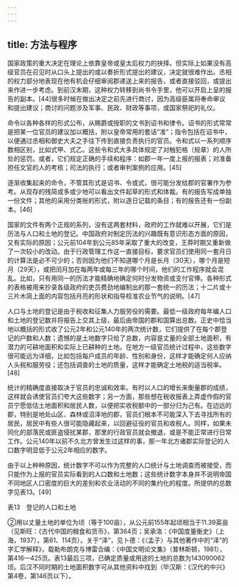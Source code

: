 ```yaml
---
---
---
```

title: 方法与程序
---



国家政策的重大决定在理论上依靠皇帝或皇太后权力的抉择。但实际上如果没有高级官员在召见时从口头上提出的或以奏折形式提出的建议，决定就很难作出。丞相的权力部分地表现在他有机会仔细审阅郡递送上来的报告，或者直接驳回，或提出来作进一步考虑。到前汉末期，这种权力转移到尚书令手里，他可以开启上呈的报告的副本。[44]很多时候在做出决定之前先进行商讨，因为高级臣属将奉命审议和提出建议；商讨的问题涉及军事、民政、财政等事项，或国家祭祀的礼仪。

命令以各种各样的形式公布，从赐爵或授职的文书到诏书和律令。诏书的形式常常是把某一位官员的建议加以概括，附以皇帝常用的套话“准”；指令包括在诏书中，以便通过丞相和御史大夫之手往下传到直接负责执行的官员。令和式以一系列顺序数相区别，比如式甲、式乙。这些令和式大多具体规定了对触犯格（规章）的人所处的惩罚。或者，它们规定正确的手续和程序：如郡一年一度上报的报表；对准备担任文官的人的考核；司法的执行；或者审判案例的应用。[45]

逐渐收集起来的命令，不管其形式是诏书、令或式，很可能分发给郡的官署作为参考。从现存的残简或多或少地可以看出文件起草的形式和体裁。有的报告写成单独一份文件；其他的采用分类账的形式，附以逐日记载的条目；有的报告还有一份副本。[46]

国家的文件有两个正规的系列，没有这两套材料，政府的工作就难以开展，它们是历法与人口和土地的登记。中国政府对制定历法的兴趣既有意识形态方面的原因，又有实际的原因；公元前104年到公元85年采取了重大的改变，王莽时期又重新做了一次较小的改动。由于行政管理工作这一直接目标，要求官员们使用同一套月日的计算法是必不可少的；否则因为他们不知道哪个月是长月（30天），哪个月是短月（29天），或把闰月加在每两年或每三年的哪个时间，他们的工作程序就会混乱。比如，只有用同一的历法才能精确地确定何时分发物资或支付官俸。各种形式的表格被用来抄录各级政府的吏员费劲地编制出的那一套统一的历法；十二片或十三片木简上面的内容包括月亮的形状和指导校准农业节气的说明。[47]

人口与土地的登记是由于税收和征集人力服劳役的需要。最低一级政府每年编人口和土地的登记数并将报告上交其上级，最后由帝国的郡和国算出总数。正史中恰当地以概括的形式收了公元2年和公元140年的两次统计数，它们提供了在每个郡登记的户数和人数；遗憾的是土地数字只给了总数，内容是丈量的全部土地面积，有潜力的可耕地面积和实际上已耕种的土地。在地方一级官员统计过程中，这些数字很可能远为详细，比如包括每户成员的年龄、性别和身份，这样才能确定何人应纳人头税和服劳役；还包括调查的土地的质量，这样才能确定土地税的适当税率。[48]

统计的精确度直接取决于官员的忠诚和效率。有时以人口的增长来衡量郡的成绩，这样就会诱使官员们夸大这些数字；另一方面，那些想在税收报表上弄虚作假的官员宁愿低估土地面积和居民人数，以便把实收税额中的一部分归为己有。在边远的郡，特别是地处山区、森林或沼泽地的郡，官员们根本不可能深入下去寻找所有的居民，居民中有些人很可能隐藏起来，以回避征役的官员和收税人。同样，如果未同化的部落民或匪盗侵扰某郡，那里的行政官员就会撤退，或是不能正常进行日常工作。公元140年以前不久北方曾发生过这样的事，那一年北方诸郡实际登记的人口数字明显低于公元2年相应的数字。

由于以上种种原因，统计数字不可以作为完整的人口统计与土地调查而被接受，而只能作为上报的官员实际看到的人口数和土地数；这些统计数字本身并不说明帝国不同地区人口密度的巨大的差别和农业活动的不同的集约化的程度。所提供的总数字见表13。[49]

表13　登记的人口和土地



②用以丈量土地的单位为顷（等于100亩），从公元前155年起顷相当于11.39英亩（见斯旺：《古代中国的粮食和货币》，第364页；吴承洛：《中国度量衡史》〔上海，1937〕，第61、114页）。关于“泽”，见卜德：《〈孟子〉与其他著作中的“泽”的字汇学解释》，载勒布朗克与博雷合编：《中国文明论文集》（普林斯顿，1981），第416—425页。表13最后三项，已确定质量或用途的土地的总数为143090062顷。后汉不同时期的土地面积数字可从其他资料中找到（毕汉斯：《汉代的中兴》第4卷，第146页以下）。